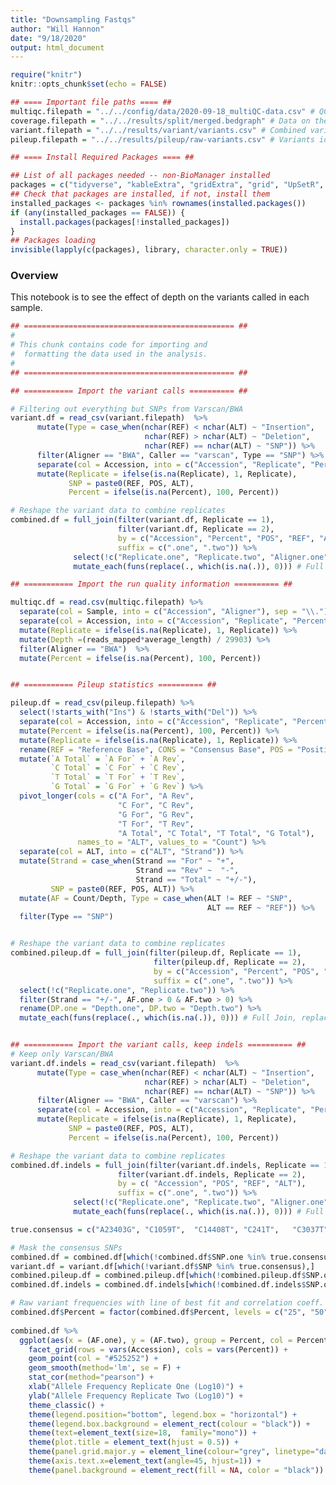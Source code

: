 ```yaml
---
title: "Downsampling Fastqs"
author: "Will Hannon"
date: "9/18/2020"
output: html_document
---
```


```r
require("knitr")
knitr::opts_chunk$set(echo = FALSE)

## ==== Important file paths ==== ##
multiqc.filepath = "../../config/data/2020-09-18_multiQC-data.csv" # QC data (manually prepared from MultiQC) from replicates
coverage.filepath = "../../results/split/merged.bedgraph" # Data on the average depth of coverage in 50 KB bins
variant.filepath = "../../results/variant/variants.csv" # Combined variant calls from varscan, lofreq, STAR, and BWA
pileup.filepath = "../../results/pileup/raw-variants.csv" # Variants identified from pileup files

```

```r

## ==== Install Required Packages ==== ##

## List of all packages needed -- non-BioManager installed
packages = c("tidyverse", "kableExtra", "gridExtra", "grid", "UpSetR", "ggridges", "ggpubr", "scales", "gplots")
## Check that packages are installed, if not, install them
installed_packages <- packages %in% rownames(installed.packages())
if (any(installed_packages == FALSE)) {
  install.packages(packages[!installed_packages])
}
## Packages loading
invisible(lapply(c(packages), library, character.only = TRUE))

```

### Overview 

This notebook is to see the effect of depth on the variants called in each sample. 

```r

## =============================================== ##
#
# This chunk contains code for importing and 
#  formatting the data used in the analysis.
#
## =============================================== ##

## =========== Import the variant calls ========== ##

# Filtering out everything but SNPs from Varscan/BWA
variant.df = read_csv(variant.filepath)  %>%
      mutate(Type = case_when(nchar(REF) < nchar(ALT) ~ "Insertion",
                              nchar(REF) > nchar(ALT) ~ "Deletion",
                              nchar(REF) == nchar(ALT) ~ "SNP")) %>% 
      filter(Aligner == "BWA", Caller == "varscan", Type == "SNP") %>% 
      separate(col = Accession, into = c("Accession", "Replicate", "Percent")) %>% 
      mutate(Replicate = ifelse(is.na(Replicate), 1, Replicate),
             SNP = paste0(REF, POS, ALT),
             Percent = ifelse(is.na(Percent), 100, Percent))

# Reshape the variant data to combine replicates
combined.df = full_join(filter(variant.df, Replicate == 1),
                        filter(variant.df, Replicate == 2),
                        by = c("Accession", "Percent", "POS", "REF", "ALT"),
                        suffix = c(".one", ".two")) %>% 
              select(!c("Replicate.one", "Replicate.two", "Aligner.one", "Aligner.two")) %>% 
              mutate_each(funs(replace(., which(is.na(.)), 0))) # Full Join, replace NA with 0

## =========== Import the run quality information ========== ##

multiqc.df = read.csv(multiqc.filepath) %>% 
  separate(col = Sample, into = c("Accession", "Aligner"), sep = "\\.") %>% 
  separate(col = Accession, into = c("Accession", "Replicate", "Percent"), sep = "-") %>% 
  mutate(Replicate = ifelse(is.na(Replicate), 1, Replicate)) %>% 
  mutate(Depth =(reads_mapped*average_length) / 29903) %>% 
  filter(Aligner == "BWA")  %>% 
  mutate(Percent = ifelse(is.na(Percent), 100, Percent))


## =========== Pileup statistics ========== ##

pileup.df = read_csv(pileup.filepath) %>% 
  select(!starts_with("Ins") & !starts_with("Del")) %>% 
  separate(col = Accession, into = c("Accession", "Replicate", "Percent"), sep = "-") %>% 
  mutate(Percent = ifelse(is.na(Percent), 100, Percent)) %>% 
  mutate(Replicate = ifelse(is.na(Replicate), 1, Replicate)) %>% 
  rename(REF = "Reference Base", CONS = "Consensus Base", POS = "Position") %>% 
  mutate(`A Total` = `A For` + `A Rev`,
         `C Total` = `C For` + `C Rev`,
         `T Total` = `T For` + `T Rev`,
         `G Total` = `G For` + `G Rev`) %>% 
  pivot_longer(cols = c("A For", "A Rev",
                        "C For", "C Rev",
                        "G For", "G Rev",
                        "T For", "T Rev",
                        "A Total", "C Total", "T Total", "G Total"),
               names_to = "ALT", values_to = "Count") %>% 
  separate(col = ALT, into = c("ALT", "Strand")) %>% 
  mutate(Strand = case_when(Strand == "For" ~ "+",
                            Strand == "Rev" ~  "-",
                            Strand == "Total" ~ "+/-"),
         SNP = paste0(REF, POS, ALT)) %>% 
  mutate(AF = Count/Depth, Type = case_when(ALT != REF ~ "SNP",
                                            ALT == REF ~ "REF")) %>% 
  filter(Type == "SNP")


# Reshape the variant data to combine replicates
combined.pileup.df = full_join(filter(pileup.df, Replicate == 1),
                                filter(pileup.df, Replicate == 2),
                                by = c("Accession", "Percent", "POS", "REF", "ALT", "CONS", "Strand"),
                                suffix = c(".one", ".two")) %>% 
  select(!c("Replicate.one", "Replicate.two")) %>% 
  filter(Strand == "+/-", AF.one > 0 & AF.two > 0) %>% 
  rename(DP.one = "Depth.one", DP.two = "Depth.two") %>% 
  mutate_each(funs(replace(., which(is.na(.)), 0))) # Full Join, replace NA with 0


## =========== Import the variant calls, keep indels ========== ##
# Keep only Varscan/BWA
variant.df.indels = read_csv(variant.filepath)  %>%
      mutate(Type = case_when(nchar(REF) < nchar(ALT) ~ "Insertion",
                              nchar(REF) > nchar(ALT) ~ "Deletion",
                              nchar(REF) == nchar(ALT) ~ "SNP")) %>% 
      filter(Aligner == "BWA", Caller == "varscan") %>% 
      separate(col = Accession, into = c("Accession", "Replicate", "Percent")) %>% 
      mutate(Replicate = ifelse(is.na(Replicate), 1, Replicate),
             SNP = paste0(REF, POS, ALT),
             Percent = ifelse(is.na(Percent), 100, Percent))

# Reshape the variant data to combine replicates
combined.df.indels = full_join(filter(variant.df.indels, Replicate == 1),
                        filter(variant.df.indels, Replicate == 2),
                        by = c( "Accession", "POS", "REF", "ALT"),
                        suffix = c(".one", ".two")) %>% 
              select(!c("Replicate.one", "Replicate.two", "Aligner.one", "Aligner.two"))  %>% 
              mutate_each(funs(replace(., which(is.na(.)), 0))) # Full Join, replace NA with 0

```

```r

true.consensus = c("A23403G", "C1059T",  "C14408T", "C241T",   "C3037T",  "G25563T", "G11083T")

# Mask the consensus SNPs
combined.df = combined.df[which(!combined.df$SNP.one %in% true.consensus),]
variant.df = variant.df[which(!variant.df$SNP %in% true.consensus),]
combined.pileup.df = combined.pileup.df[which(!combined.pileup.df$SNP.one %in% true.consensus),]
combined.df.indels = combined.df.indels[which(!combined.df.indels$SNP.one %in% true.consensus),]

```

```r
# Raw variant frequencies with line of best fit and correlation coeff.
combined.df$Percent = factor(combined.df$Percent, levels = c("25", "50", "75", "100"))
  
combined.df %>% 
  ggplot(aes(x = (AF.one), y = (AF.two), group = Percent, col = Percent)) + 
    facet_grid(rows = vars(Accession), cols = vars(Percent)) +
    geom_point(col = "#525252") +
    geom_smooth(method='lm', se = F) + 
    stat_cor(method="pearson") +
    xlab("Allele Frequency Replicate One (Log10)") +
    ylab("Allele Frequency Replicate Two (Log10)") +
    theme_classic() +
    theme(legend.position="bottom", legend.box = "horizontal") +
    theme(legend.box.background = element_rect(colour = "black")) +
    theme(text=element_text(size=18,  family="mono")) +
    theme(plot.title = element_text(hjust = 0.5)) +
    theme(panel.grid.major.y = element_line(colour="grey", linetype="dashed")) +
    theme(axis.text.x=element_text(angle=45, hjust=1)) + 
    theme(panel.background = element_rect(fill = NA, color = "black"))

```





